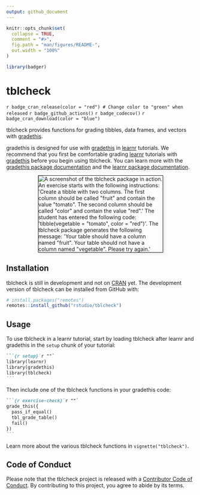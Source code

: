 ```yaml
---
output: github_document
---
```


<!-- README.md is generated from README.Rmd. Please edit that file -->

```r
knitr::opts_chunk$set(
  collapse = TRUE,
  comment = "#>",
  fig.path = "man/figures/README-",
  out.width = "100%"
)

library(badger)
```

# tblcheck

<!-- badges: start -->
`r badge_cran_release(color = "red") # Change color to "green" when released`
`r badge_github_actions()`
`r badge_codecov()`
`r badge_cran_download(color = "blue")`
<!-- badges: end -->

tblcheck provides functions for grading tibbles, data frames, and vectors with [gradethis](https://pkgs.rstudio.com/gradethis/). 

gradethis is designed for use with [gradethis](https://pkgs.rstudio.com/gradethis/) in [learnr](https://rstudio.github.io/learnr/) tutorials. We recommend that you first be comfortable grading [learnr](https://rstudio.github.io/learnr/) tutorials with [gradethis](https://pkgs.rstudio.com/gradethis/) before you begin using tblcheck. You can learn more with the [gradethis package documentation](https://pkgs.rstudio.com/gradethis/) and the [learnr package documentation](https://rstudio.github.io/learnr/).

<img src="man/figures/screenshot.png" alt="A screenshot of the tblcheck package in action. An exercise starts with the following instructions: 'Create a tibble with two columns. The first column should be called &quot;fruit&quot; and contain the value &quot;tomato&quot;. The second column should be called &quot;color&quot; and contain the value &quot;red&quot;.' The student has entered the following code: 'tibble(vegetable = &quot;tomato&quot;, color = &quot;red&quot;)'. The tblcheck package generates the following message: 'Your table should have a column named &quot;fruit&quot;. Your table should not have a column named &quot;vegetable&quot;. Please try again.'" style="border: 1px solid black; box-shadow: 5px 5px 5px #eee; max-width: 66%; display: block; margin: 1em auto;">

## Installation

<!-- You can install the released version of tblcheck from [CRAN](https://CRAN.R-project.org) with: -->

<!-- ``` r -->
<!-- install.packages("tblcheck") -->
<!-- ``` -->

tblcheck is still in development and not on [CRAN](https://CRAN.R-project.org) yet. The development version of tblcheck can be installed from GitHub with:

``` r
# install.packages("remotes")
remotes::install_github("rstudio/tblcheck")
```

## Usage

To use tblcheck in a learnr tutorial, start by loading tblcheck after learnr and gradethis in the `setup` chunk of your tutorial:

```` markdown
```{r setup}`r ""`
library(learnr)
library(gradethis)
library(tblcheck)
```
````

Then include one of the tblcheck functions in your gradethis code:

```` markdown
```{r exercise-check}`r ""`
grade_this({
  pass_if_equal()
  tbl_grade_table()
  fail()
})
```
````

Learn more about the various tblcheck functions in `vignette("tblcheck")`.

## Code of Conduct
  
Please note that the tblcheck project is released with a [Contributor Code of Conduct](https://contributor-covenant.org/version/2/0/CODE_OF_CONDUCT.html). By contributing to this project, you agree to abide by its terms.
